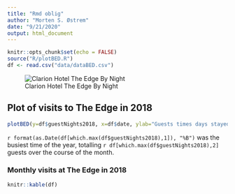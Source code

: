 ```yaml
---
title: "Rmd oblig"
author: "Morten S. Østrem"
date: "9/21/2020"
output: html_document
---
```


```r
knitr::opts_chunk$set(echo = FALSE)
source("R/plotBED.R")
df <- read.csv("data/dataBED.csv")
```
![Clarion Hotel The Edge By Night](./picture/tromso_by_night.png)


## Plot of visits to The Edge in 2018
```r
plotBED(y=df$guestNights2018, x=df$date, ylab="Guests times days stayed", xlab="Month")
```

`r format(as.Date(df[which.max(df$guestNights2018),1]), "%B")` was the busiest time of the year, totalling `r df[which.max(df$guestNights2018),2]` guests over the course of the month.

### Monthly visits at The Edge in 2018
```r
knitr::kable(df)
```